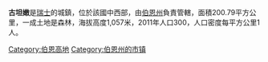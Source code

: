 {{Unreferenced|time=2019-02-25T12:03:12+00:00}}
'''古坦嫩'''是[[瑞士|瑞士]]的城鎮，位於該國中西部，由[[伯恩州|伯恩州]]負責管轄，面積200.79平方公里，一成土地是森林，海拔高度1,057米，2011年人口300，人口密度每平方公里1人。

{{Switzerland-geo-stub}}
[[Category:伯恩高地|Category:伯恩高地]]
[[Category:伯恩州的市镇|Category:伯恩州的市镇]]